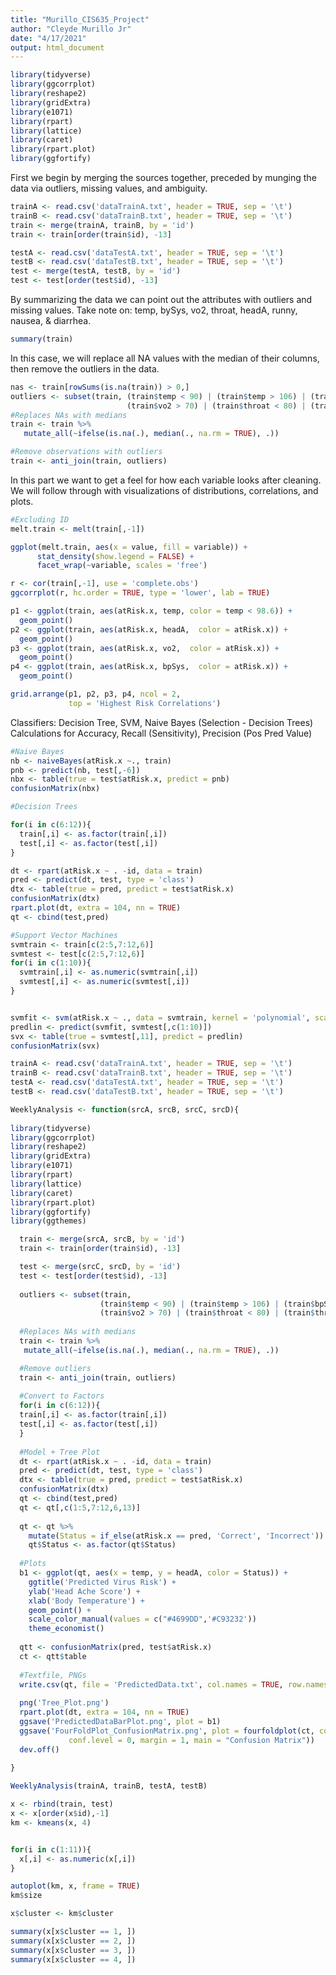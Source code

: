 ---
title: "Murillo_CIS635_Project"
author: "Cleyde Murillo Jr"
date: "4/17/2021"
output: html_document
---
```{r, message = FALSE}
library(tidyverse)
library(ggcorrplot)
library(reshape2)
library(gridExtra)
library(e1071)
library(rpart)
library(lattice)
library(caret)
library(rpart.plot)
library(ggfortify)
```

First we begin by merging the sources together, preceded by munging the data via outliers, missing values, and ambiguity.

```{r}
trainA <- read.csv('dataTrainA.txt', header = TRUE, sep = '\t')
trainB <- read.csv('dataTrainB.txt', header = TRUE, sep = '\t')
train <- merge(trainA, trainB, by = 'id')
train <- train[order(train$id), -13]

testA <- read.csv('dataTestA.txt', header = TRUE, sep = '\t')
testB <- read.csv('dataTestB.txt', header = TRUE, sep = '\t')
test <- merge(testA, testB, by = 'id')
test <- test[order(test$id), -13]

```

By summarizing the data we can point out the attributes with outliers and missing values. Take note on: temp, bySys, vo2, throat, headA, runny, nausea, & diarrhea.

```{r}
summary(train)
```

In this case, we will replace all NA values with the median of their columns, then remove the outliers in the data.

```{r, message = FALSE}
nas <- train[rowSums(is.na(train)) > 0,]
outliers <- subset(train, (train$temp < 90) | (train$temp > 106) | (train$bpSys < 90) | (train$bpSys > 150) | (train$vo2 < 10) | 
                          (train$vo2 > 70) | (train$throat < 80) | (train$throat > 120) | (train$headA > 9) | (train$bodyA > 9) | (train$nausea > 1))
#Replaces NAs with medians
train <- train %>% 
   mutate_all(~ifelse(is.na(.), median(., na.rm = TRUE), .))

#Remove observations with outliers
train <- anti_join(train, outliers)
```

In this part we want to get a feel for how each variable looks after cleaning. We will follow through with visualizations of distributions, correlations, and plots.

```{r, message = FALSE}
#Excluding ID
melt.train <- melt(train[,-1])

ggplot(melt.train, aes(x = value, fill = variable)) +
      stat_density(show.legend = FALSE) +
      facet_wrap(~variable, scales = 'free')
```

```{r}
r <- cor(train[,-1], use = 'complete.obs')
ggcorrplot(r, hc.order = TRUE, type = 'lower', lab = TRUE)
```

```{r}
p1 <- ggplot(train, aes(atRisk.x, temp, color = temp < 98.6)) +
  geom_point()
p2 <- ggplot(train, aes(atRisk.x, headA,  color = atRisk.x)) +
  geom_point()
p3 <- ggplot(train, aes(atRisk.x, vo2,  color = atRisk.x)) +
  geom_point()
p4 <- ggplot(train, aes(atRisk.x, bpSys,  color = atRisk.x)) +
  geom_point()

grid.arrange(p1, p2, p3, p4, ncol = 2,
             top = 'Highest Risk Correlations')
```
Classifiers: Decision Tree, SVM, Naive Bayes
(Selection - Decision Trees)
Calculations for Accuracy, Recall (Sensitivity), Precision (Pos Pred Value)

```{r}
#Naive Bayes
nb <- naiveBayes(atRisk.x ~., train)
pnb <- predict(nb, test[,-6])
nbx <- table(true = test$atRisk.x, predict = pnb)
confusionMatrix(nbx)

#Decision Trees

for(i in c(6:12)){
  train[,i] <- as.factor(train[,i])
  test[,i] <- as.factor(test[,i])
}

dt <- rpart(atRisk.x ~ . -id, data = train)
pred <- predict(dt, test, type = 'class')
dtx <- table(true = pred, predict = test$atRisk.x)
confusionMatrix(dtx)
rpart.plot(dt, extra = 104, nn = TRUE)
qt <- cbind(test,pred)

#Support Vector Machines
svmtrain <- train[c(2:5,7:12,6)]
svmtest <- test[c(2:5,7:12,6)]
for(i in c(1:10)){
  svmtrain[,i] <- as.numeric(svmtrain[,i])
  svmtest[,i] <- as.numeric(svmtest[,i])
}


svmfit <- svm(atRisk.x ~ ., data = svmtrain, kernel = 'polynomial', scale = TRUE)
predlin <- predict(svmfit, svmtest[,c(1:10)])
svx <- table(true = svmtest[,11], predict = predlin)
confusionMatrix(svx)
```

```{r, message = FALSE}
trainA <- read.csv('dataTrainA.txt', header = TRUE, sep = '\t')
trainB <- read.csv('dataTrainB.txt', header = TRUE, sep = '\t')
testA <- read.csv('dataTestA.txt', header = TRUE, sep = '\t')
testB <- read.csv('dataTestB.txt', header = TRUE, sep = '\t')

WeeklyAnalysis <- function(srcA, srcB, srcC, srcD){
  
library(tidyverse)
library(ggcorrplot)
library(reshape2)
library(gridExtra)
library(e1071)
library(rpart)
library(lattice)
library(caret)
library(rpart.plot)
library(ggfortify)
library(ggthemes)

  train <- merge(srcA, srcB, by = 'id')
  train <- train[order(train$id), -13]

  test <- merge(srcC, srcD, by = 'id')
  test <- test[order(test$id), -13]
  
  outliers <- subset(train, 
                    (train$temp < 90) | (train$temp > 106) | (train$bpSys < 90) | (train$bpSys > 150) | (train$vo2 < 10) | 
                    (train$vo2 > 70) | (train$throat < 80) | (train$throat > 120) | (train$headA > 9) | (train$bodyA > 9))
  
  #Replaces NAs with medians
  train <- train %>% 
   mutate_all(~ifelse(is.na(.), median(., na.rm = TRUE), .))

  #Remove outliers
  train <- anti_join(train, outliers)
  
  #Convert to Factors
  for(i in c(6:12)){
  train[,i] <- as.factor(train[,i])
  test[,i] <- as.factor(test[,i])
  }
  
  #Model + Tree Plot
  dt <- rpart(atRisk.x ~ . -id, data = train)
  pred <- predict(dt, test, type = 'class')
  dtx <- table(true = pred, predict = test$atRisk.x)
  confusionMatrix(dtx)
  qt <- cbind(test,pred)
  qt <- qt[,c(1:5,7:12,6,13)]
  
  qt <- qt %>%
    mutate(Status = if_else(atRisk.x == pred, 'Correct', 'Incorrect'))
    qt$Status <- as.factor(qt$Status)
    
  #Plots
  b1 <- ggplot(qt, aes(x = temp, y = headA, color = Status)) + 
    ggtitle('Predicted Virus Risk') +
    ylab('Head Ache Score') +
    xlab('Body Temperature') +
    geom_point() +
    scale_color_manual(values = c("#4699DD",'#C93232'))
    theme_economist()
  
  qtt <- confusionMatrix(pred, test$atRisk.x)
  ct <- qtt$table
  
  #Textfile, PNGs
  write.csv(qt, file = 'PredictedData.txt', col.names = TRUE, row.names = FALSE)
  
  png('Tree_Plot.png')
  rpart.plot(dt, extra = 104, nn = TRUE)
  ggsave('PredictedDataBarPlot.png', plot = b1)
  ggsave('FourFoldPlot_ConfusionMatrix.png', plot = fourfoldplot(ct, color = c("#CC6666", "#99CC99"),
             conf.level = 0, margin = 1, main = "Confusion Matrix"))
  dev.off()
  
}

WeeklyAnalysis(trainA, trainB, testA, testB)


```

```{r}
x <- rbind(train, test)
x <- x[order(x$id),-1]
km <- kmeans(x, 4)


for(i in c(1:11)){
  x[,i] <- as.numeric(x[,i])
}

autoplot(km, x, frame = TRUE)
km$size

x$cluster <- km$cluster

summary(x[x$cluster == 1, ])
summary(x[x$cluster == 2, ])
summary(x[x$cluster == 3, ])
summary(x[x$cluster == 4, ])

```